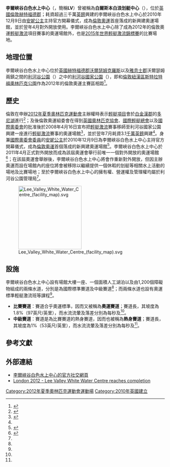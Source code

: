 {{noteTA
|G1=Sports
|T=zh:李爾峽谷白色水上中心;zh-hans:李尔峡谷白色激流中心;zh-hk:李爾峽谷白色水上中心;zh-cn:李尔峡谷白色激流中心;zh-tw:李爾峽谷白色水上中心; 
|1=zh:李爾峽谷白色水上中心;zh-hans:李尔峡谷白色激流中心;zh-hk:李爾峽谷白色水上中心;zh-cn:李尔峡谷白色激流中心;zh-tw:李爾峽谷白色水上中心; 
|2=zh:利河谷;zh-hans:李谷;zh-hk:利河谷;zh-cn:李谷;zh-tw:利河谷; 
|3=zh-cn:埃塞克斯; zh-tw:雅息士; zh-hk:雅息士;
}}
{{Infobox whitewater course
|whitewater_course_name = 李爾峽谷白色水上中心<br>Lee Valley White Water Centre
|native_name = LV
|native_name_lang =
|image = Olympic aquatics centre, Lee Valley - geograph.org.uk - 2430541.jpg
|image_size = 250
|caption =李爾峽谷白色水上中心
|official_name =李爾峽谷白色水上中心（Lee Valley White Water Centre）
|other_name =白爾斯本白浪划艇中心（Broxbourne White Water Canoe Centre）
|locale = [[英國|英國]][[赫特福德郡|赫特福德郡]]
|managing_agent = 利河谷公園管理局
|website = [http://www.leevalleypark.org.uk/en/content/cms/white_water_canoe_ce/white_water_canoe_ce.aspx 李爾峽谷白色水上中心官方網頁]
|designer =福克納白朗斯（{{lang|en|Faulknerbrowns}}）
|main_shape = 2個循環
|main_length = 比賽賽道：{{convert|300|m|ft|0|lk=on}}<br>中級賽道：{{convert|160|m|ft|0|lk=on}}
|main_width =
|main_drop = 比賽賽道：{{convert|5.5|m|ft|0|lk=on}}<br>中級賽道：{{convert|1.6|m|ft|0|lk=on}}
|main_slope = 比賽賽道：1.8%（97英尺/英里）<br>中級賽道：1%（53英尺/英里）
|flowrate = 比賽賽道：每秒{{convert|15|m3|ft3|abbr=on}}<br>中級賽道：每秒{{convert|10.5|m3|ft3|abbr=on}}
|pumped = 比賽賽道：5泵<br>中級賽道：3泵
|water_source = 地下水
|practice_pool = 中級賽道
|canoe_lift = 有
|lighting = 有
|construction_dates = 2009年7月
|open = 2010年12月9日
|closed =
}}
'''李爾峽谷白色水上中心'''（{{lang-en|'''Lee Valley White Water Centre'''}}，簡稱'''LV'''）曾被稱為'''白爾斯本白浪划艇中心'''（{{lang-en|Broxbourne White Water Canoe Centre}}），位於[[英國|英國]][[倫敦|倫敦]][[赫特福德郡|赫特福德郡]]；耗資超過三千萬[[英鎊|英鎊]]興建的李爾峽谷白色水上中心於2010年12月9日由[[安妮长公主|安妮公主]]主持官方開幕儀式，成為[[2012年夏季奧林匹克運動會|倫敦奧運]]首座落成的新興建奧運場館，並於翌年4月對外開放使用。李爾峽谷白色水上中心除了成為2012年的倫敦奧運[[輕艇激流|輕艇激流]]項目賽事的奧運場館外，也是[[2015年世界輕艇激流錦標賽|2015年世界輕艇激流錦標賽]]的比賽場地。

==地理位置==
李爾峽谷白色水上中心位於[[英國|英國]][[赫特福德郡|赫特福德郡]][[沃爾瑟姆克羅斯|沃爾瑟姆克羅斯]]以及[[雅息士郡|雅息士郡]]沃爾瑟姆兩鎮之間的[[利河谷公園|利河谷公園]]（{{lang|en|Lee Valley Park}}）之中的[[利河谷國家公園|利河谷國家公園]]（{{lang|en|River Lee Country Park}}），即和[[倫敦|倫敦]][[紐漢區|紐漢區]][[斯特拉特福|斯特拉特福]][[英女王伊麗莎白二世奧林匹克公園|奧林匹克公園]]作為2012年的倫敦奧運主賽區相距{{convert|30|km|mi|0|lk=on}}<ref name="venue">{{cite web |language=en |title=Lee Valley White Water Centre |publisher=2012年倫敦奧運會和殘奧會官方網站 |accessdate=2011年7月15日 |url=http://www.london2012.com/games/venues/lee-valley-white-water-centre.php |deadurl=yes |archiveurl=https://web.archive.org/web/20110101021409/http://www.london2012.com/games/venues/lee-valley-white-water-centre.php |archivedate=2011年1月1日 }}</ref>。

==歷史==
倫敦在申辦[[2012年夏季奧林匹克運動會|2012年夏季奧林匹克運動會]]主辦權時表示[[2012年夏季奧林匹克運動會輕艇比賽|輕艇項目]]會於[[白金漢郡|白金漢郡]]的[[多尼湖|多尼湖]]進行<ref name="BidBook">{{cite book|author=London 2012 Limited |title=Response to the questionnaire for cities applying to become Candidate cities to host the Games of the XXX Olympiad and the Paralympic Games in 2012 |year=2004 |location=英國倫敦 }}</ref>；及後倫敦奧運組委會在得到[[英國奧林匹克協會|英國奧林匹克協會]]、[[國際輕艇總會|國際輕艇總會]]以及[[國際奧委會|國際奧委會]]的批准後於2008年4月16日宣布把[[輕艇激流|輕艇激流]]賽事移師至利河谷國家公園興建一座進行[[輕艇激流|輕艇激流]]賽事的奧運場館<ref>{{cite web |language=en |title=New Canoeing venue in Broxbourne confirmed for the London 2012 Olympic Games |publisher=2012年倫敦奧運會和殘奧會官方網站 |date=2008年4月16日 |accessdate=2011年7月13日 |url=http://www.london2012.com/press/media-releases/2008/04/new-canoeing-venue-in-broxbourne-confirmed-for-the-london-2012-olympic-games.php |deadurl=yes |archiveurl=https://web.archive.org/web/20110817051822/http://www.london2012.com/press/media-releases/2008/04/new-canoeing-venue-in-broxbourne-confirmed-for-the-london-2012-olympic-games.php |archivedate=2011年8月17日 }}</ref>，並於翌年7月耗資3.1[[千萬|千萬]][[英鎊|英鎊]]興建<ref name="venue" />。身兼[[國際奧林匹克委員會委員列表|國際奧委會委員]]的[[安妮长公主|安妮公主]]於2010年12月9日為李爾峽谷白色水上中心主持官方開幕儀式，成為[[2012年夏季奧林匹克運動會|倫敦奧運]]首個落成的新興建奧運場館<ref>{{cite news |language=en |publisher=[[Mercury|Mercury]] |date=2010年12月9日 |title=SLIDESHOW: London 2012 slalom canoeing venue opens at Waltham Cross |url=http://www.hertfordshiremercury.co.uk/Cheshunt-and-Waltham/London-2012-slalom-canoeing-venue-opens-at-Waltham-Cross.htm |deadurl=yes |archiveurl=https://web.archive.org/web/20110721234802/http://www.hertfordshiremercury.co.uk/Cheshunt-and-Waltham/London-2012-slalom-canoeing-venue-opens-at-Waltham-Cross.htm |archivedate=2011年7月21日 }}</ref>。李爾峽谷白色水上中心於2011年4月正式對外開放而成為該屆奧運會舉行前唯一一個對外開放的奧運場館<ref name="UMag">{{cite journal|author=香港經濟日報 |title=U Magazine |page=030 |issue= 284 |year=2011 |publisher=香港經濟日報 |location=香港 |issn=4893167000091 }}</ref>；在該屆奧運會舉辦後，李爾峽谷白色水上中心將會作重新對外開放，但因主辦奧運而設在場館內的座位將會被移除以繼續提供一個休暇的划艇等相關水上活動的場地及比賽場地；至於李爾峽谷白色水上中心的擁有權、營運權及管理權均屬於利河谷公園管理局<ref name="venue" />。

[[File:Lee_Valley_White_Water_Centre_(facility_map).svg|200px]]

==設施==
李爾峽谷白色水上中心設有場館大樓一座、一個面積{{convert|10000|sqm|sqft|0|lk=on}}人工湖泊以及由1,200個障礙物組成的兩條水道，分別是為國際標準賽道及中級賽道<ref name="venue" />；而兩條水道也設有奧運標準輕艇激流班等課程<ref name="UMag"/>。
* '''比賽賽道'''：賽道合乎奧運標準，因而又被稱為'''奧運賽道'''；賽道長{{convert|300|m|ft|0|lk=on}}，其坡度為1.8%（97英尺/英里），而水流流暈及落差分別為每秒{{convert|15|m3|ft3|abbr=on}}及{{convert|5.5|m|ft|0|lk=on}}<ref name="venue" />。
* '''中級賽道'''：賽道是為比賽賽道的熱身賽道，因而也被稱為'''熱身賽道'''；賽道長{{convert|160|m|ft|0|lk=on}}，其坡度為1%（53英尺/英里），而水流流暈及落差分別為每秒{{convert|10.5|m3|ft3|abbr=on}}及{{convert|1.6|m|ft|0|lk=on}}<ref name="venue" />。

==參考文獻==
<div class="references-small">
<references></references>
</div>

==外部連結==
* [http://www.facebook.com/LeeValleyWhiteWaterCentre 李爾峽谷白色水上中心的官方社交網頁] {{Wayback|url=http://www.facebook.com/LeeValleyWhiteWaterCentre |date=20120730230549 }}
* [http://www.youtube.com/watch?v=VmP1JY-XPo0 London 2012 - Lee Valley White Water Centre reaches completion] {{Wayback|url=http://www.youtube.com/watch?v=VmP1JY-XPo0 |date=20160611010322 }}

{{Coord|51.6883|N|0.0156|W|scale:2000|display=title}}

{{2012_Summer_Olympics_venues}}

[[Category:2012年夏季奧林匹克運動會運動場|Category:2012年夏季奧林匹克運動會運動場]]
[[Category:2010年英國建立|Category:2010年英國建立]]